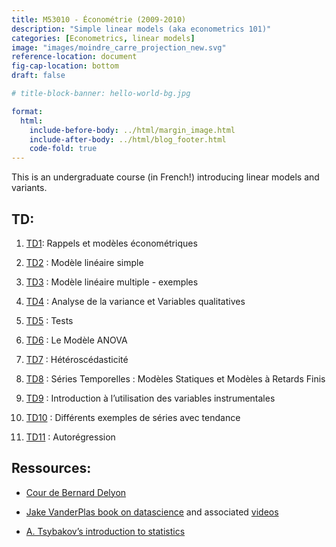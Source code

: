 ```yaml
---
title: M53010 - Économétrie (2009-2010)
description: "Simple linear models (aka econometrics 101)"
categories: [Econometrics, linear models]
image: "images/moindre_carre_projection_new.svg"
reference-location: document
fig-cap-location: bottom
draft: false

# title-block-banner: hello-world-bg.jpg

format:
  html:
    include-before-body: ../html/margin_image.html
    include-after-body: ../html/blog_footer.html
    code-fold: true
---
```



This is an undergraduate course (in French!) introducing linear models and variants.


## TD:

1. [TD1](enseignement/L3/td1.pdf): Rappels et modèles économétriques

1. [TD2](enseignement/L3/td2.pdf) : Modèle linéaire simple

1. [TD3](enseignement/L3/td3.pdf) : Modèle linéaire multiple - exemples

1. [TD4](enseignement/L3/td4.pdf) : Analyse de la variance et Variables qualitatives

1. [TD5](enseignement/L3/td5.pdf) : Tests

1. [TD6](enseignement/L3/td6.pdf) : Le Modèle ANOVA

1. [TD7](enseignement/L3/td7.pdf) : Hétéroscédasticité

1. [TD8](enseignement/L3/td8.pdf) : Séries Temporelles : Modèles Statiques et Modèles à Retards Finis

1. [TD9](enseignement/L3/td9.pdf) : Introduction à l'utilisation des variables instrumentales

1. [TD10](enseignement/L3/td10.pdf) : Différents exemples de séries avec tendance

1. [TD11](enseignement/L3/td11.pdf) : Autorégression



## Ressources:

- [Cour de Bernard Delyon](https://perso.univ-rennes1.fr/bernard.delyon/regression.pdf)

- [Jake VanderPlas book on datascience](https://jakevdp.github.io/PythonDataScienceHandbook/)
and associated
[videos](http://jakevdp.github.io/blog/2017/03/03/reproducible-data-analysis-in-jupyter/)

- [A. Tsybakov's introduction to statistics](/enseignement/ENSAE/biblio_stat.pdf)
